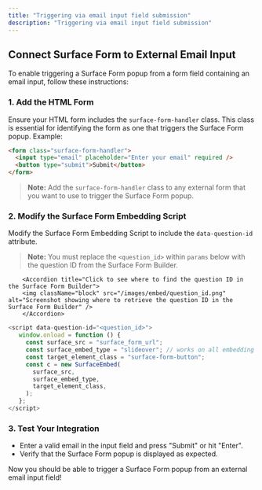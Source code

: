 ```yaml
---
title: "Triggering via email input field submission"
description: "Triggering via email input field submission"
---
```


## Connect Surface Form to External Email Input

To enable triggering a Surface Form popup from a form field containing an email input, follow these instructions:

### 1. Add the HTML Form 
Ensure your HTML form includes the `surface-form-handler` class. This class is essential for identifying the form as one that triggers the Surface Form popup. Example:

   ```html
   <form class="surface-form-handler">
     <input type="email" placeholder="Enter your email" required />
     <button type="submit">Submit</button>
   </form>
   ```

   > **Note:** Add the `surface-form-handler` class to any external form that you want to use to trigger the Surface Form popup.

### 2. Modify the Surface Form Embedding Script
Modify the Surface Form Embedding Script to include the `data-question-id` attribute. 

   > **Note:** You must replace the `<question_id>` within `params` below with the question ID from the Surface Form Builder.

        <Accordion title="Click to see where to find the question ID in the Surface Form Builder">
        <img className="block" src="/images/embed/question_id.png" alt="Screenshot showing where to retrieve the question ID in the Surface Form Builder" />
        </Accordion>

   ```JavaScript
   <script data-question-id="<question_id>">
      window.onload = function () {
        const surface_src = "surface_form_url";
        const surface_embed_type = "slideover"; // works on all embedding types!
        const target_element_class = "surface-form-button";
        const c = new SurfaceEmbed(
          surface_src,
          surface_embed_type,
          target_element_class,
        );
      };
  </script>
   ```

### 3. Test Your Integration
   - Enter a valid email in the input field and press "Submit" or hit "Enter".
   - Verify that the Surface Form popup is displayed as expected.

Now you should be able to trigger a Surface Form popup from an external email input field!